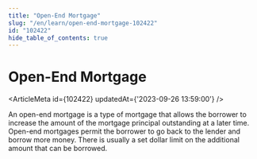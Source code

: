 ```yaml
---
title: "Open-End Mortgage"
slug: "/en/learn/open-end-mortgage-102422"
id: "102422"
hide_table_of_contents: true
---
```



# Open-End Mortgage

<ArticleMeta id={102422} updatedAt={'2023-09-26 13:59:00'} />
<div className='border-solid border-b border-t-0 my-4 border-[var(--ifm-color-gray-300)]' />

An open-end mortgage is a type of mortgage that allows the borrower to increase the amount of the mortgage principal outstanding at a later time. Open-end mortgages permit the borrower to go back to the lender and borrow more money. There is usually a set dollar limit on the additional amount that can be borrowed.
